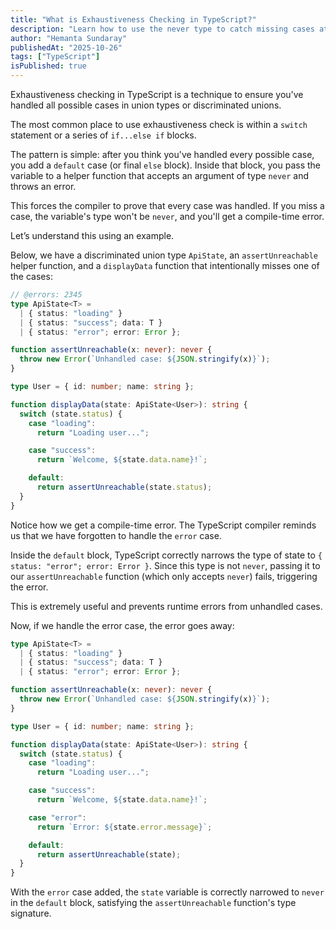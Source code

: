 ```yaml
---
title: "What is Exhaustiveness Checking in TypeScript?"
description: "Learn how to use the never type to catch missing cases at compile time."
author: "Hemanta Sundaray"
publishedAt: "2025-10-26"
tags: ["TypeScript"]
isPublished: true
---
```


Exhaustiveness checking in TypeScript is a technique to ensure you've handled all possible cases in union types or discriminated unions.

The most common place to use exhaustiveness check is within a `switch` statement or a series of `if...else if` blocks.

The pattern is simple: after you think you've handled every possible case, you add a `default` case (or final `else` block). Inside that block, you pass the variable to a helper function that accepts an argument of type `never` and throws an error.

This forces the compiler to prove that every case was handled. If you miss a case, the variable's type won't be `never`, and you'll get a compile-time error.

Let’s understand this using an example.

Below, we have a discriminated union type `ApiState`, an `assertUnreachable` helper function, and a `displayData` function that intentionally misses one of the cases:

```ts {6-8} twoslash title="TypeScript" showLineNumbers
// @errors: 2345
type ApiState<T> =
  | { status: "loading" }
  | { status: "success"; data: T }
  | { status: "error"; error: Error };

function assertUnreachable(x: never): never {
  throw new Error(`Unhandled case: ${JSON.stringify(x)}`);
}

type User = { id: number; name: string };

function displayData(state: ApiState<User>): string {
  switch (state.status) {
    case "loading":
      return "Loading user...";

    case "success":
      return `Welcome, ${state.data.name}!`;

    default:
      return assertUnreachable(state.status);
  }
}
```

Notice how we get a compile-time error. The TypeScript compiler reminds us that we have forgotten to handle the `error` case.

Inside the `default` block, TypeScript correctly narrows the type of state to `{ status: "error"; error: Error }`. Since this type is not `never`, passing it to our `assertUnreachable` function (which only accepts `never`) fails, triggering the error.

This is extremely useful and prevents runtime errors from unhandled cases.

Now, if we handle the error case, the error goes away:

```ts twoslash title="TypeScript" showLineNumbers
type ApiState<T> =
  | { status: "loading" }
  | { status: "success"; data: T }
  | { status: "error"; error: Error };

function assertUnreachable(x: never): never {
  throw new Error(`Unhandled case: ${JSON.stringify(x)}`);
}

type User = { id: number; name: string };

function displayData(state: ApiState<User>): string {
  switch (state.status) {
    case "loading":
      return "Loading user...";

    case "success":
      return `Welcome, ${state.data.name}!`;

    case "error":
      return `Error: ${state.error.message}`;

    default:
      return assertUnreachable(state);
  }
}
```

With the `error` case added, the `state` variable is correctly narrowed to `never` in the `default` block, satisfying the `assertUnreachable` function's type signature.
